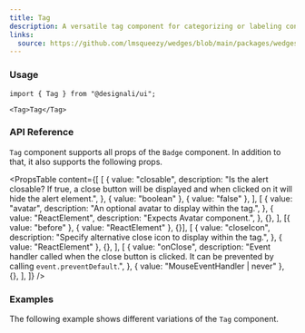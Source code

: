 ```yaml
---
title: Tag
description: A versatile tag component for categorizing or labeling content.
links:
  source: https://github.com/lmsqueezy/wedges/blob/main/packages/wedges/src/components/Tag/Tag.tsx
---
```


<PreviewComponent name="tag/preview" />

### Usage

```tsx
import { Tag } from "@designali/ui";
```

```tsx showLineNumbers
<Tag>Tag</Tag>
```

### API Reference

`Tag` component supports all props of the `Badge` component. In addition to
that, it also supports the following props.

<PropsTable
  content={[
    [
      {
        value: "closable",
        description:
          "Is the alert closable? If true, a close button will be displayed and when clicked on it will hide the alert element.",
      },
      { value: "boolean" },
      { value: "false" },
    ],
    [
      {
        value: "avatar",
        description: "An optional avatar to display within the tag.",
      },
      {
        value: "ReactElement<typeof Avatar>",
        description: "Expects Avatar component.",
      },
      {},
    ],
    [{ value: "before" }, { value: "ReactElement<HTMLElement>" }, {}],
    [
      {
        value: "closeIcon",
        description:
          "Specify alternative close icon to display within the tag.",
      },
      { value: "ReactElement<HTMLElement>" },
      {},
    ],
    [
      {
        value: "onClose",
        description:
          "Event handler called when the close button is clicked. It can be prevented by calling `event.preventDefault`.",
      },
      { value: "MouseEventHandler<HTMLButtonElement> | never" },
      {},
    ],
  ]}
/>

### Examples

The following example shows different variations of the `Tag` component.

<PreviewComponent name="tag/example-1" />
